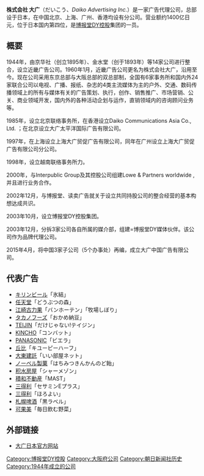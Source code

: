 {{Unreferenced|time=2013-07-03T08:14:57+00:00}}
{{Notability Unreferenced |time=2013-07-03T08:14:57+00:00}}
{{Infobox Company
| company_name        = 株式会社大広
| company_name_en     = Daiko Advertising Inc.
| company_logo        = 
| company_type        = [[株式会社|株式会社]]
| market_information  = [[上市公司|上市公司]]→[[非上市公司|非上市公司]]
| original_text       = {{lang|ja|株式会社大広}}
| original_spelling   = 
| company_slogan      = 
| ROC_UBN             = 
| abbreviated_name    = 
| predecessor         = 大広
| successor           =
| foundation          = 
| founder             = 
| location            = {{JPN}}大阪府大阪市北区中之島二丁目2番7号
| zip_code            = 
| area_served         = 
| telephone_no        = 
| key_people          = [[社长|社长]]：落合寛司
| industry            = [[服務業|服務業]]
| products            = 
| services            = 
| capital             = 
| revenue             = 
| operating_income    = 
| profit              = 
| total_asset         = 
| net_asset           = 
| market_value        = 
| num_employees       = 813人（2013年3月）
| equity              =
| P/E ratio           = 
| earnings per share  = 
| Net asset value     = 
| accounting_period   = 3月31日
| parent              = [[博報堂DY控股|博報堂DY控股]] 100％
| divisions           = 
| major_shareholder   = 
| subsid              = 
| homepage            = http://www.daiko.co.jp/index.html
| width               = 
}}
'''株式会社 大广'''（だいこう、''Daiko Advertising Inc.''）是一家广告代理公司，总部设于日本，在中国北京、上海、广州、香港均设有分公司。营业额约1400亿日元，位于日本国内第四位，是[[博报堂DY控股|博报堂DY控股]]集团的一员。

== 概要 ==

1944年，由京华社（创立1895年）、金水堂（创于1893年）等14家公司进行整合，设立近畿广告公司。1960年1月，近畿广告公司更名为株式会社大广，沿用至今。现在公司采用东京总部与大阪总部的双总部制，全国有6家事务所和国内外24家联合公司以电视、广播、报纸、杂志的4类主流媒体为主的户外、交通、数码传播领域上的所有与媒体有关的广告策划、执行，创作、销售推广、市场营销、公关、商业领域开发，国内外的各种活动企划与运作，直销领域内的咨询顾问业务等。

1985年，设立北京联络事务所，在香港设立Daiko Communications Asia Co., Ltd. ；在北京设立大广太平洋国际广告有限公司。

1997年，在上海设立上海大广贸促广告有限公司，同年在广州设立上海大广贸促广告有限公司分公司。

1998年，设立越南联络事务所力。

2000年，与Interpublic Group及其控股公司组建Lowe & Partners worldwide ,并且进行业务合作。

2002年12月，与博报堂、读卖广告就关于设立共同持股公司的整合经营的基本构想达成共识。

2003年10月，设立博报堂DY控股集团。

2003年12月，分拆3家公司各自所属的媒介部，组建=博报堂DY媒体伙伴。该公司作为品牌代理公司。

2015年4月，将中国3家子公司（5个办事处）再编，成立大广中国广告有限公司。

== 代表广告 ==
*[[麒麟啤酒|キリンビール]]「氷結」
*[[任天堂|任天堂]]「どうぶつの森」
*[[江崎古力果|江崎古力果]]「バンホーテン」「牧場しぼり」
*[[タカノフーズ|タカノフーズ]]「おかめ納豆」
*[[帝人|TEIJIN]]「だけじゃない!テイジン」
*[[大日本除虫菊|KINCHO]]「コンバット」
*[[松下|PANASONIC]]「ビエラ」
*[[丘比|丘比]]「キユーピーハーフ」
*[[大東建託|大東建託]]「いい部屋ネット」
*[[ノーベル製菓|ノーベル製菓]]「はちみつきんかんのど飴」
*[[积水房屋|积水房屋]]「シャーメゾン」
*[[積和不動産|積和不動産]]「MAST」
*[[三得利|三得利]]「セサミンEプラス」
*[[三得利|三得利]]「ほろよい」
*[[札幌啤酒|札幌啤酒]]「黒ラベル」
*[[可果美|可果美]]「毎日飲む野菜」

== 外部链接 ==
* [http://www.daiko.co.jp/index.html 大广日本官方网站]{{Wayback|url=http://www.daiko.co.jp/index.html |date=20140220060434 }} {{ja icon}}

{{博報堂DY控股}}
{{DEFAULTSORT:Daiko}}
[[Category:博报堂DY控股|Category:博报堂DY控股]]
[[Category:大阪府公司|Category:大阪府公司]]
[[Category:朝日新闻社历史|Category:朝日新闻社历史]]
[[Category:1944年成立的公司|Category:1944年成立的公司]]